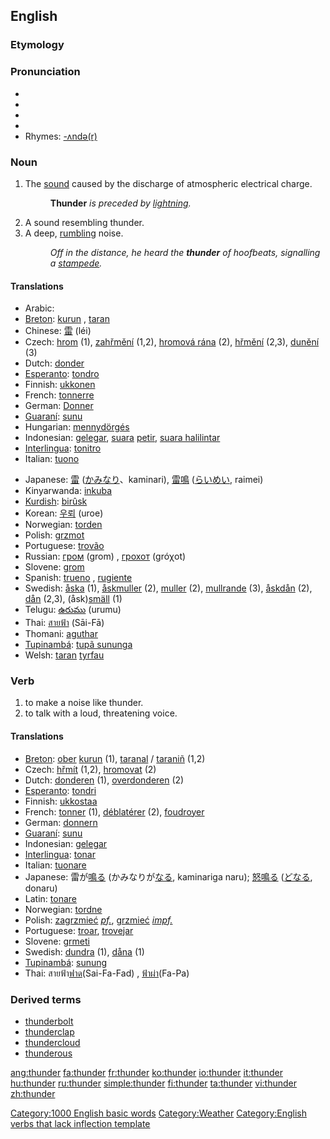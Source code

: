 ==English==

===Etymology===
{{etymon|ang|þunor}}

===Pronunciation===
*{{AHD|/thŭn'dər/}}
*{{IPA|/ˈθʌndə(r)/}}
*{{SAMPA|/"TVnd@(r)/}}
*{{audio|en-us-thunder.ogg|Audio (US)}}
*Rhymes: [[Rhymes:English:-ʌndə(r)|-ʌndə(r)]]

===Noun===
{{wikipedia}}
{{en-noun|-}}

#The [[sound]] caused by the discharge of atmospheric electrical charge. 
#:'''Thunder''' ''is preceded by [[lightning]].''
#A sound resembling thunder.
#A deep, [[rumble|rumbling]] noise.
#:''Off in the distance, he heard the '''thunder''' of hoofbeats, signalling a [[stampede]].''

====Translations====
{{rfc-trans}}
{{top}}
*Arabic: {{ARchar|[[رعد]]}} {{Unicode|(raʕd)}}
*[[Breton]]: [[kurun]] {{f}}, [[taran]] {{m}}
*Chinese: [[雷]] (léi)
*Czech: [[hrom]] {{m}} (1), [[zahřmění]] {{n}} (1,2), [[hromová rána]] {{f}} (2), [[hřmění]] {{n}} (2,3), [[dunění]] {{n}} (3) 
*Dutch: [[donder]] {{m}}
*[[Esperanto]]: [[tondro]]
*Finnish: [[ukkonen]]
*French: [[tonnerre]] {{m}}
*German: [[Donner]] {{m}}
*[[Guaraní]]: [[sunu]]
*Hungarian: [[mennydörgés]]
*Indonesian: [[gelegar]], [[suara]] [[petir]], [[suara halilintar]]
*[[Interlingua]]: [[tonitro]]
*Italian: [[tuono]] {{m}}
{{mid}}
*Japanese: [[雷]] ([[かみなり]]、kaminari), [[雷鳴]] ([[らいめい]], raimei)
*Kinyarwanda: [[inkuba]]
*[[Kurdish]]: [[birûsk]] {{f}}
*Korean: [[우뢰]] (uroe)
*Norwegian: [[torden]]
*Polish: [[grzmot]] {{m}}
*Portuguese: [[trovão]] {{m}}
*Russian: [[гром]] (grom) {{m}}, [[грохот]] (gróχot) {{m}}
*Slovene: [[grom]] {{m}}
*Spanish: [[trueno]] {{m}}, [[rugiente]] {{m}}
*Swedish: [[åska]] {{c}} (1), [[åskmuller]] {{n}} (2), [[muller]] {{n}} (2), [[mullrande]] {{n}} (3), [[åskdån]] {{n}} (2), [[dån]] {{n}} (2,3), (åsk)[[smäll]] {{c}} (1)
*Telugu: [[ఉరుము]] (urumu)
*Thai: [[สายฟ้า]] (Sāi-Fā)
*Thomani: [[aguthar]]
*[[Tupinambá]]: [[tupã sununga]]
*Welsh: [[taran]] [[tyrfau]]
{{bottom}}

===Verb===
{{en-verb}}

#to make a noise like thunder.
#to talk with a loud, threatening voice.

====Translations====
{{rfc-trans}}
*[[Breton]]: [[ober]] [[kurun]] (1), [[taranal]] / [[taraniñ]] (1,2)
*Czech: [[hřmít]] (1,2), [[hromovat]] (2)
*Dutch: [[donderen]] (1), [[overdonderen]] (2)
*[[Esperanto]]: [[tondri]]
*Finnish: [[ukkostaa]]
*French: [[tonner]] (1), [[déblatérer]] (2), [[foudroyer]]
*German: [[donnern]]
*[[Guaraní]]: [[sunu]]
*Indonesian: [[gelegar]]
*[[Interlingua]]: [[tonar]]
*Italian: [[tuonare]]
*Japanese: 雷が[[鳴る]] (かみなりが[[なる]], kaminariga naru); [[怒鳴る]] ([[どなる]], donaru)
*Latin: [[tonare]]
*Norwegian: [[tordne]]
*Polish: [[zagrzmieć]] ''[[pf.]]'', [[grzmieć]] ''[[impf.]]''
*Portuguese: [[troar]], [[trovejar]]
*Slovene: [[grmeti]]
*Swedish: [[dundra]] (1), [[dåna]] (1)
*[[Tupinambá]]: [[sunung]]
*Thai: สายฟ้า[[ฟาด]](Sai-Fa-Fad) , [[ฟ้าผ่า]](Fa-Pa)

===Derived terms===
*[[thunderbolt]]
*[[thunderclap]]
*[[thundercloud]]
*[[thunderous]]

[[Category:1000 English basic words]]
[[Category:Weather]]
[[Category:English verbs that lack inflection template]]

[[ang:thunder]]
[[fa:thunder]]
[[fr:thunder]]
[[ko:thunder]]
[[io:thunder]]
[[it:thunder]]
[[hu:thunder]]
[[ru:thunder]]
[[simple:thunder]]
[[fi:thunder]]
[[ta:thunder]]
[[vi:thunder]]
[[zh:thunder]]